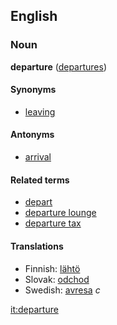 ==English==
===Noun===
'''departure''' ([[departures]])

====Synonyms====
*[[leaving]]

====Antonyms====
*[[arrival]]

====Related terms====
*[[depart]]
*[[departure lounge]]
*[[departure tax]]

====Translations====
*Finnish: [[lähtö]]
*Slovak: [[odchod]]
*Swedish: [[avresa]] ''c''

[[it:departure]]